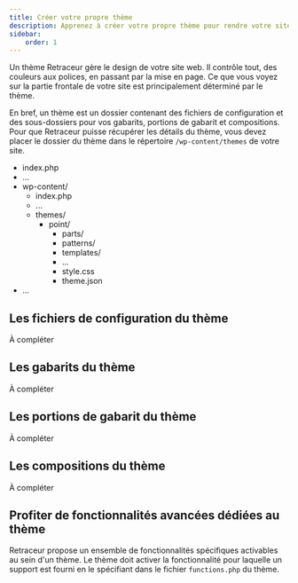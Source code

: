 ```yaml
---
title: Créer votre propre thème
description: Apprenez à créer votre propre thème pour rendre votre site personnel vraiment unique
sidebar:
    order: 1
---
```



Un thème Retraceur gère le design de votre site web. Il contrôle tout, des couleurs aux polices, en passant par la mise en page. Ce que vous voyez sur la partie frontale de votre site est principalement déterminé par le thème.

En bref, un thème est un dossier contenant des fichiers de configuration et des sous-dossiers pour vos gabarits, portions de gabarit et compositions. Pour que Retraceur puisse récupérer les détails du thème, vous devez placer le dossier du thème dans le répertoire `/wp-content/themes` de votre site.

<FileTree>

- index.php
- ...
- wp-content/
  - index.php
  - ...
  - themes/
    - point/
      - parts/
      - patterns/
      - templates/
      - ...
      - style.css
      - theme.json
- ...

</FileTree>

## Les fichiers de configuration du thème

À compléter

## Les gabarits du thème

À compléter

## Les portions de gabarit du thème

À compléter

## Les compositions du thème

À compléter

## Profiter de fonctionnalités avancées dédiées au thème

Retraceur propose un ensemble de fonctionnalités spécifiques activables au sein d'un thème. Le thème doit activer la fonctionnalité pour laquelle un support est fourni en le spécifiant dans le fichier `functions.php` du thème.